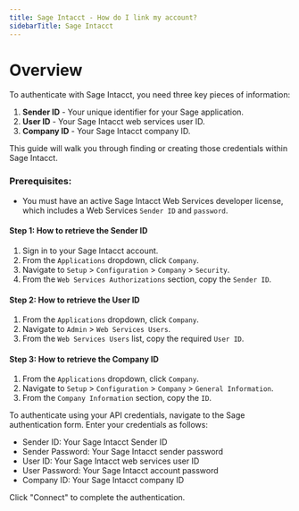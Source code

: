 ```yaml
---
title: Sage Intacct - How do I link my account?
sidebarTitle: Sage Intacct
---
```



# Overview

To authenticate with Sage Intacct, you need three key pieces of information:
1. **Sender ID** - Your unique identifier for your Sage application.
2. **User ID** - Your Sage Intacct web services user ID.
3. **Company ID** - Your Sage Intacct company ID.

This guide will walk you through finding or creating those credentials within Sage Intacct.

### Prerequisites:

- You must have an active Sage Intacct Web Services developer license, which includes a Web Services `Sender ID` and `password`.

#### Step 1: How to retrieve the Sender ID
1. Sign in to your Sage Intacct account.
2. From the `Applications` dropdown, click `Company`.
3. Navigate to `Setup` > `Configuration` > `Company` > `Security`.
4. From the `Web Services Authorizations` section, copy the `Sender ID`.

#### Step 2: How to retrieve the User ID
1. From the `Applications` dropdown, click `Company`.
2. Navigate to `Admin` > `Web Services Users`.
3. From the `Web Services Users` list, copy the required `User ID`.

#### Step 3: How to retrieve the Company ID
1. From the `Applications` dropdown, click `Company`.
2. Navigate to `Setup` > `Configuration` > `Company` > `General Information`.
3. From the `Company Information` section, copy the `ID`.

To authenticate using your API credentials, navigate to the Sage authentication form.
Enter your credentials as follows:
- Sender ID: Your Sage Intacct Sender ID
- Sender Password: Your Sage Intacct sender password
- User ID: Your Sage Intacct web services user ID
- User Password: Your Sage Intacct account password
- Company ID: Your Sage Intacct company ID

Click "Connect" to complete the authentication.
